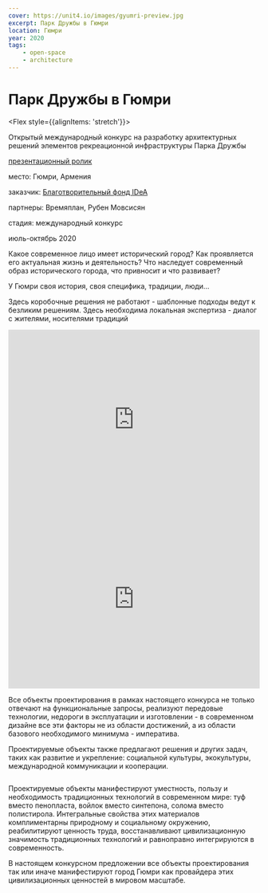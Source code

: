 ```yaml
---
cover: https://unit4.io/images/gyumri-preview.jpg
excerpt: Парк Дружбы в Гюмри
location: Гюмри
year: 2020
tags:
    - open-space
    - architecture
---
```

# Парк Дружбы в Гюмри

<Flex style={{alignItems: 'stretch'}}>
<Flex col>

Открытый международный конкурс на разработку архитектурных решений элементов рекреационной инфраструктуры Парка Дружбы 

<p style={{flex: '0 1 auto'}}>

[презентационный ролик](https://www.youtube.com/watch?v=y78CYEFFvC0&t=22s&ab_channel=designunit4)
</p>
</Flex>

<div>
<p><BlackHighlight>место:</BlackHighlight> Гюмри, Армения</p>

[]()<p><BlackHighlight>заказчик:</BlackHighlight> [Благотворительный фонд IDeA](http://idea.am/)</p>

<p><BlackHighlight>партнеры:</BlackHighlight> Времяплан, Рубен Мовсисян</p>

<p><BlackHighlight>стадия:</BlackHighlight> международный конкурс</p>

июль-октябрь 2020
</div>
</Flex>

Какое современное лицо имеет исторический город? Как проявляется его актуальная жизнь и деятельность? Что наследует современный образ исторического города, что привносит и что развивает?

У Гюмри своя история, своя специфика, традиции, люди…

Здесь коробочные решения не работают - шаблонные подходы ведут к безликим решениям. Здесь необходима локальная экспертиза - диалог с жителями, носителями традиций

<Flex>
    <iframe width="100%" height="360" src="https://www.youtube.com/embed/YsgVyOQ129s" title="YouTube video player" frameBorder="0" allow="accelerometer; autoplay; clipboardWrite; encryptedMedia; gyroscope; pictureInPicture" allowFullScreen></iframe>
    <iframe width="100%" height="360" src="https://www.youtube.com/embed/y78CYEFFvC0" title="YouTube video player" frameBorder="0" allow="accelerometer; autoplay; clipboardWrite; encryptedMedia; gyroscope; pictureInPicture" allowFullScreen></iframe>
</Flex>

Все объекты проектирования в рамках настоящего конкурса не только отвечают на функциональные запросы, реализуют передовые технологии, недороги в эксплуатации  и изготовлении - в современном дизайне все эти факторы не из области достижений, а из области базового необходимого минимума - императива.

Проектируемые объекты также предлагают решения и других задач, таких как развитие и укрепление: социальной культуры, экокультуры, международной коммуникации и кооперации.

<Image src="/images/guymri-preview.jpg" alt="" />

Проектируемые объекты манифестируют уместность, пользу и необходимость традиционных технологий в современном мире: туф вместо пенопласта, войлок вместо синтепона, солома вместо полистирола. Интегральные свойства этих материалов комплиментарны природному и социальному окружению, реабилитируют ценность труда, восстанавливают цивилизационную значимость традиционных технологий и равноправно интегрируются в современность.

В настоящем конкурсном предложении все объекты проектирования так или иначе манифестируют город Гюмри как провайдера этих цивилизационных ценностей в мировом масштабе.
